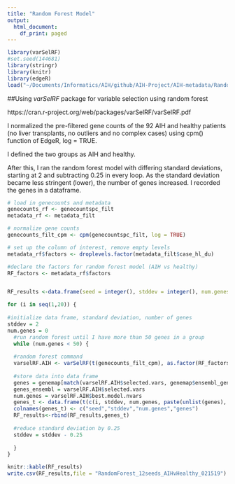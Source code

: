```yaml
---
title: "Random Forest Model"
output:
  html_document:
    df_print: paged
---
```


```r
library(varSelRF)
#set.seed(144681)
library(stringr)
library(knitr)
library(edgeR)
load("~/Documents/Informatics/AIH/github/AIH-Project/AIH-metadata/RandomForestData.RData")
```

##Using *varSelRF* package for variable selection using random forest

https://cran.r-project.org/web/packages/varSelRF/varSelRF.pdf

I normalized the pre-filtered gene counts of the 92 AIH and healthy patients (no liver transplants, no outliers and no complex cases) using cpm() function of EdgeR, log = TRUE.

I defined the two groups as AIH and healthy. 

After this, I ran the random forest model with differing standard deviations, starting at 2 and subtracting 0.25 in every loop. As the standard deviation became less stringent (lower), the number of genes increased. I recorded the genes in a dataframe.

```r
# load in genecounts and metadata
genecounts_rf <- genecountspc_filt
metadata_rf <- metadata_filt

# normalize gene counts
genecounts_filt_cpm <- cpm(genecountspc_filt, log = TRUE)

# set up the column of interest, remove empty levels
metadata_rf$factors <- droplevels.factor(metadata_filt$case_hl_du)

#declare the factors for random forest model (AIH vs healthy)
RF_factors <- metadata_rf$factors


RF_results <-data.frame(seed = integer(), stddev = integer(), num.genes = integer(), genes = character(), genes_ensembl = character())

for (i in seq(1,20)) {
  
#initialize data frame, standard deviation, number of genes
stddev = 2
num.genes = 0  
  #run random forest until I have more than 50 genes in a group
  while (num.genes < 50) {
  
  #random forest command
  varselRF.AIH <- varSelRF(t(genecounts_filt_cpm), as.factor(RF_factors), c.sd = stddev, mtryFactor = 1, ntree = 5000, ntreeIterat = 2000, vars.drop.num = NULL, vars.drop.frac = 0.2, whole.range = FALSE, recompute.var.imp = FALSE, verbose = TRUE, returnFirstForest = TRUE, fitted.rf = NULL, keep.forest = TRUE)
  
  #store data into data frame
  genes = genemap[match(varselRF.AIH$selected.vars, genemap$ensembl_gene_id),]$hgnc
  genes_ensembl = varselRF.AIH$selected.vars
  num.genes = varselRF.AIH$best.model.nvars
  genes_t <- data.frame(t(c(i, stddev, num.genes, paste(unlist(genes), collapse=', '),paste(unlist(genes_ensembl), collapse=', '))))
  colnames(genes_t) <- c("seed","stddev","num.genes","genes")
  RF_results<-rbind(RF_results,genes_t)
  
  #reduce standard deviation by 0.25
  stddev = stddev - 0.25
  
  }
}


```

```r
knitr::kable(RF_results)
write.csv(RF_results,file = "RandomForest_12seeds_AIHvHealthy_021519")
```

